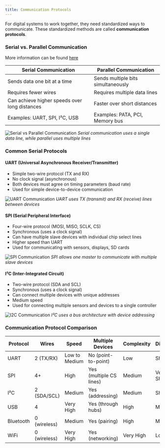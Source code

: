 ```yaml
---
title: Communication Protocols
---
```


For digital systems to work together, they need standardized ways to communicate. These standardized methods are called **communication protocols**.

### Serial vs. Parallel Communication

More information can be found [here](https://www.geeksforgeeks.org/difference-between-serial-and-parallel-transmission/)

| Serial Communication                          | Parallel Communication             |
| --------------------------------------------- | ---------------------------------- |
| Sends data one bit at a time                  | Sends multiple bits simultaneously |
| Requires fewer wires                          | Requires multiple data lines       |
| Can achieve higher speeds over long distances | Faster over short distances        |
| Examples: UART, SPI, I²C, USB                 | Examples: PATA, PCI, Memory bus    |

![Serial vs Parallel Communication](./images/Serial_and_Parallel_Data_Transmission.svg.png)
_Serial communication uses a single data line, while parallel uses multiple lines_

### Common Serial Protocols

#### UART (Universal Asynchronous Receiver/Transmitter)

- Simple two-wire protocol (TX and RX)
- No clock signal (asynchronous)
- Both devices must agree on timing parameters (baud rate)
- Used for simple device-to-device communication

![UART Communication](./images/uart.png)
_UART uses TX (transmit) and RX (receive) lines between devices_

#### SPI (Serial Peripheral Interface)

- Four-wire protocol (MOSI, MISO, SCLK, CS)
- Synchronous (uses a clock signal)
- Can have multiple slave devices with individual chip select lines
- Higher speed than UART
- Used for communicating with sensors, displays, SD cards

![SPI Communication](./images/SPI-flow-chart-.png)
_SPI allows one master to communicate with multiple slave devices_

#### I²C (Inter-Integrated Circuit)

- Two-wire protocol (SDA and SCL)
- Synchronous (uses a clock signal)
- Can connect multiple devices with unique addresses
- Medium speed
- Used for connecting multiple sensors and devices to a single controller

![I2C Communication](./images/I2C.jpg)
_I²C uses a bus architecture with device addressing_

### Communication Protocol Comparison

| Protocol  | Wires        | Speed         | Multiple Devices        | Complexity | Distance   |
| --------- | ------------ | ------------- | ----------------------- | ---------- | ---------- |
| UART      | 2 (TX/RX)    | Low to Medium | No (point-to-point)     | Low        | Short      |
| SPI       | 4+           | High          | Yes (multiple CS lines) | Medium     | Very Short |
| I²C       | 2 (SDA/SCL)  | Medium        | Yes (addressing)        | Medium     | Short      |
| USB       | 4            | Very High     | Yes (through hubs)      | High       | Medium     |
| Bluetooth | 0 (wireless) | Medium        | Yes (pairing)           | High       | Medium     |
| WiFi      | 0 (wireless) | Very High     | Yes (networking)        | Very High  | Long       |
